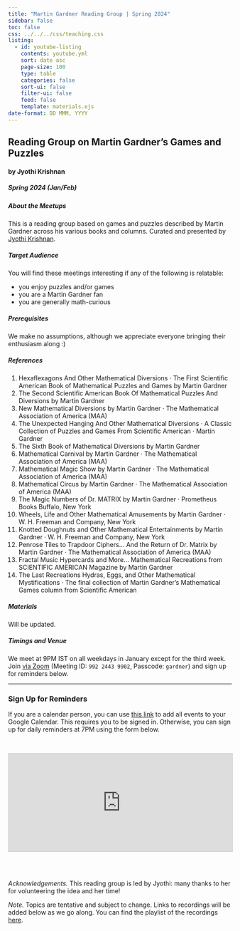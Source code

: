 ```yaml
---
title: "Martin Gardner Reading Group | Spring 2024"
sidebar: false
toc: false
css: ../../../css/teaching.css
listing:
  - id: youtube-listing
    contents: youtube.yml
    sort: date asc
    page-size: 100
    type: table
    categories: false
    sort-ui: false
    filter-ui: false
    feed: false
    template: materials.ejs
date-format: DD MMM, YYYY
---
```



## Reading Group on Martin Gardner's Games and Puzzles

#### by Jyothi Krishnan

##### Spring 2024 (Jan/Feb)

:::{.callout-note collapse="true" icon="false"}

##### About the Meetups

This is a reading group based on games and puzzles described by Martin Gardner across his various books and columns. Curated and presented by [Jyothi Krishnan](Jyothi Krishnan).


:::
:::{.callout-note collapse="true" icon="false"}

##### Target Audience
You will find these meetings interesting if any of the following is relatable:

- you enjoy puzzles and/or games
- you are a Martin Gardner fan
- you are generally math-curious

:::

:::{.callout-tip collapse="true" icon="false"}

##### Prerequisites
We make no assumptions, although we appreciate everyone bringing their enthusiasm along :)
:::

:::{.callout-tip collapse="true" icon="false"}

##### References

01. Hexaflexagons And Other Mathematical Diversions · The First Scientific American Book of Mathematical Puzzles and Games by Martin Gardner
02. The Second Scientific American Book Of Mathematical Puzzles And Diversions by Martin Gardner
03. New Mathematical Diversions by Martin Gardner · The Mathematical Association of America (MAA)
04. The Unexpected Hanging And Other Mathematical Diversions · A Classic Collection of Puzzles and Games From Scientific American ·  Martin Gardner
05. The Sixth Book of Mathematical Diversions by Martin Gardner
06. Mathematical Carnival by Martin Gardner · The Mathematical Association of America (MAA)
07. Mathematical Magic Show by Martin Gardner · The Mathematical Association of America (MAA)
08. Mathematical Circus by Martin Gardner · The Mathematical Association of America (MAA)
09. The Magic Numbers of Dr. MATRIX by Martin Gardner · Prometheus Books Buffalo, New York
10. Wheels, Life and Other Mathematical Amusements by Martin Gardner · W. H. Freeman and Company, New York
11. Knotted Doughnuts and Other Mathematical Entertainments by Martin Gardner · W. H. Freeman and Company, New York
12. Penrose Tiles to Trapdoor Ciphers... And the Return of Dr. Matrix by Martin Gardner · The Mathematical Association of America (MAA)
13. Fractal Music Hypercards and More... Mathematical Recreations from SCIENTIFIC AMERICAN Magazine by Martin Gardner
14. The Last Recreations Hydras, Eggs, and Other Mathematical Mystifications · The final collection of Martin Gardner's Mathematical Games column from Scientific American


:::

:::{.callout-tip collapse="true" icon="false"}

##### Materials

Will be updated.

:::
:::{.callout-caution collapse="true" icon="false"}

##### Timings and Venue

We meet at 9PM IST on all weekdays in January except for the third week. Join [via Zoom](https://iitgn-ac-in.zoom.us/j/99224439902?pwd=MERwdENnN0xGTmVwWVlKMkhvVzlJUT09) (Meeting ID: `992 2443 9902`, Passcode: `gardner`) and sign up for reminders below.

:::

---

:::{.callout-note appearance="minimal"}
### Sign Up for Reminders

If you are a calendar person, you can use [this link](https://calendar.google.com/calendar/u/0?cid=Y183NzZmMmMwMWUwMDAyNDhmODZhNWFmNjA3MWMwYjA3Mjk3ZmM1YWY1MTUxODBjY2ZhZjRmYTkzZjY3NTk5ODgyQGdyb3VwLmNhbGVuZGFyLmdvb2dsZS5jb20) to add all events to your Google Calendar. This requires you to be signed in. Otherwise, you can sign up for daily reminders at 7PM using the form below.

<br>

<iframe
scrolling="no"
style="width:100%!important;height:220px;border:1px #ccc solid !important"
src="https://buttondown.email/2024-MGRG?as_embed=true"
></iframe><br /><br />

:::

:::{.callout-tip appearance="minimal"}
_Acknowledgements._ This reading group is led by Jyothi: many thanks to her for volunteering the idea and her time!
:::

:::{.callout-caution appearance="minimal"}
_Note._ Topics are tentative and subject to change. Links to recordings will be added below as we go along. You can find the playlist of the recordings [here](https://www.youtube.com/playlist?list=PLadhlDF3zdvuokTAFexFRkWGsdqld9p_A).
:::

::: {#youtube-listing}
:::
